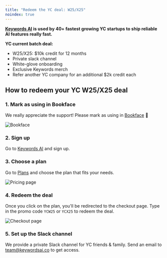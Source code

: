```yaml
---
title: "Redeem the YC deal: W25/X25"
noindex: true
---
```

**[Keywords AI](https://www.keywordsai.co) is used by 40+ fastest growing YC startups to ship reliable AI features really fast.**

**YC current batch deal:**

- W25/X25: $10k credit for 12 months
- Private slack channel
- White-glove onboarding
- Exclusive Keywords merch
- Refer another YC company for an additional $2k credit each

## How to redeem your YC W25/X25 deal

### 1. Mark as using in Bookface
We really appreciate the support! Please mark as using in [Bookface](https://bookface.ycombinator.com/deals/2541?query=key) 🙏
<Frame>
<img src="https://keywordsai-static.s3.us-east-1.amazonaws.com/docs/ops/bookface.png" alt="Bookface" />
</Frame>

### 2. Sign up
Go to [Keywords AI](https://www.keywordsai.co) and sign up.

### 3. Choose a plan
Go to [Plans](https://platform.keywordsai.co/platform/api/plans) and choose the plan that fits your needs.

<Frame>
<img src="https://keywordsai-static.s3.us-east-1.amazonaws.com/docs/ops/keywords-pricing.png" alt="Pricing page" />
</Frame>

### 4. Redeem the deal
Once you click on the plan, you'll be redirected to the checkout page. Type in the promo code `YCW25` or `YCX25` to redeem the deal.

<Frame>
<img src="https://keywordsai-static.s3.us-east-1.amazonaws.com/docs/ops/stripe.png" alt="Checkout page" />
</Frame>

### 5. Set up the Slack channel
We provide a private Slack channel for YC friends & family. Send an email to [team@keywordsai.co](mailto:team@keywordsai.co) to get access.
